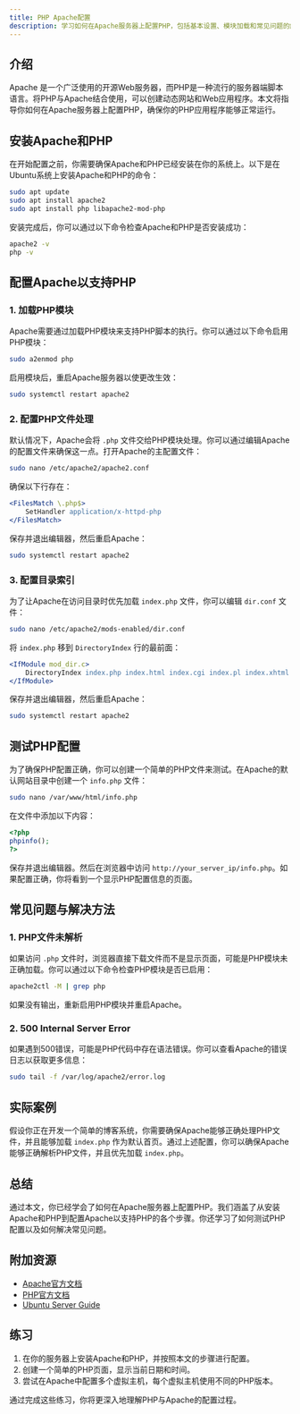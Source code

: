 ```yaml
---
title: PHP Apache配置
description: 学习如何在Apache服务器上配置PHP，包括基本设置、模块加载和常见问题的解决方法。
---
```


## 介绍

Apache 是一个广泛使用的开源Web服务器，而PHP是一种流行的服务器端脚本语言。将PHP与Apache结合使用，可以创建动态网站和Web应用程序。本文将指导你如何在Apache服务器上配置PHP，确保你的PHP应用程序能够正常运行。

## 安装Apache和PHP

在开始配置之前，你需要确保Apache和PHP已经安装在你的系统上。以下是在Ubuntu系统上安装Apache和PHP的命令：

```bash
sudo apt update
sudo apt install apache2
sudo apt install php libapache2-mod-php
```

安装完成后，你可以通过以下命令检查Apache和PHP是否安装成功：

```bash
apache2 -v
php -v
```

## 配置Apache以支持PHP

### 1. 加载PHP模块

Apache需要通过加载PHP模块来支持PHP脚本的执行。你可以通过以下命令启用PHP模块：

```bash
sudo a2enmod php
```

启用模块后，重启Apache服务器以使更改生效：

```bash
sudo systemctl restart apache2
```

### 2. 配置PHP文件处理

默认情况下，Apache会将 `.php` 文件交给PHP模块处理。你可以通过编辑Apache的配置文件来确保这一点。打开Apache的主配置文件：

```bash
sudo nano /etc/apache2/apache2.conf
```

确保以下行存在：

```apache
<FilesMatch \.php$>
    SetHandler application/x-httpd-php
</FilesMatch>
```

保存并退出编辑器，然后重启Apache：

```bash
sudo systemctl restart apache2
```

### 3. 配置目录索引

为了让Apache在访问目录时优先加载 `index.php` 文件，你可以编辑 `dir.conf` 文件：

```bash
sudo nano /etc/apache2/mods-enabled/dir.conf
```

将 `index.php` 移到 `DirectoryIndex` 行的最前面：

```apache
<IfModule mod_dir.c>
    DirectoryIndex index.php index.html index.cgi index.pl index.xhtml index.htm
</IfModule>
```

保存并退出编辑器，然后重启Apache：

```bash
sudo systemctl restart apache2
```

## 测试PHP配置

为了确保PHP配置正确，你可以创建一个简单的PHP文件来测试。在Apache的默认网站目录中创建一个 `info.php` 文件：

```bash
sudo nano /var/www/html/info.php
```

在文件中添加以下内容：

```php
<?php
phpinfo();
?>
```

保存并退出编辑器。然后在浏览器中访问 `http://your_server_ip/info.php`。如果配置正确，你将看到一个显示PHP配置信息的页面。

## 常见问题与解决方法

### 1. PHP文件未解析

如果访问 `.php` 文件时，浏览器直接下载文件而不是显示页面，可能是PHP模块未正确加载。你可以通过以下命令检查PHP模块是否已启用：

```bash
apache2ctl -M | grep php
```

如果没有输出，重新启用PHP模块并重启Apache。

### 2. 500 Internal Server Error

如果遇到500错误，可能是PHP代码中存在语法错误。你可以查看Apache的错误日志以获取更多信息：

```bash
sudo tail -f /var/log/apache2/error.log
```

## 实际案例

假设你正在开发一个简单的博客系统，你需要确保Apache能够正确处理PHP文件，并且能够加载 `index.php` 作为默认首页。通过上述配置，你可以确保Apache能够正确解析PHP文件，并且优先加载 `index.php`。

## 总结

通过本文，你已经学会了如何在Apache服务器上配置PHP。我们涵盖了从安装Apache和PHP到配置Apache以支持PHP的各个步骤。你还学习了如何测试PHP配置以及如何解决常见问题。

## 附加资源

- [Apache官方文档](https://httpd.apache.org/docs/)
- [PHP官方文档](https://www.php.net/docs.php)
- [Ubuntu Server Guide](https://ubuntu.com/server/docs)

## 练习

1. 在你的服务器上安装Apache和PHP，并按照本文的步骤进行配置。
2. 创建一个简单的PHP页面，显示当前日期和时间。
3. 尝试在Apache中配置多个虚拟主机，每个虚拟主机使用不同的PHP版本。

通过完成这些练习，你将更深入地理解PHP与Apache的配置过程。